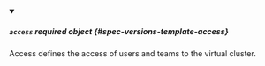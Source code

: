 


<details className="config-field" data-expandable="true" open>
<summary>

##### `access` <span className="config-field-required" data-required="false">required</span> <span className="config-field-type">object</span> <span className="config-field-default"></span> <span className="config-field-enum"></span> {#spec-versions-template-access}

Access defines the access of users and teams to the virtual cluster.

</summary>

<PartialAccessreference />


</details>
